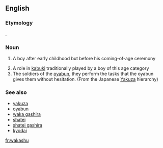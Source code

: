 ==English==

===Etymology===
{{etyl|ja|en}} {{term|若衆||young person|lang=ja}}.

===Noun===
{{en-noun|pl=wakashu}}

# {{context|archaic}} A boy after early childhood but before his coming-of-age ceremony
# A role in [[kabuki]] traditionally played by a boy of this age category
# The soldiers of the [[oyabun]], they perform the tasks that the oyabun gives them without hesitation. (From the Japanese [[Yakuza]] hierarchy)

===See also===
* [[yakuza]]
* [[oyabun]]
* [[waka gashira]]
* [[shatei]]
* [[shatei gashira]]
* [[kyodai]]

[[fr:wakashu]]